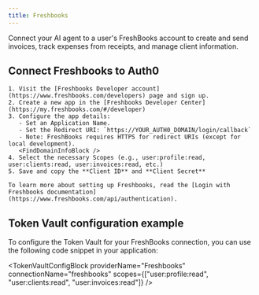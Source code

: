 ```yaml
---
title: Freshbooks
---
```




Connect your AI agent to a user's FreshBooks account to create and send invoices, track expenses from receipts, and manage client information.

## Connect Freshbooks to Auth0

<Steps>
  <Step title="Freshbooks setup">

    1. Visit the [Freshbooks Developer account](https://www.freshbooks.com/developers) page and sign up.
    2. Create a new app in the [Freshbooks Developer Center](https://my.freshbooks.com/#/developer)
    3. Configure the app details:
       - Set an Application Name.
       - Set the Redirect URI: `https://YOUR_AUTH0_DOMAIN/login/callback`
       - Note: FreshBooks requires HTTPS for redirect URIs (except for local development).
       <FindDomainInfoBlock />
    4. Select the necessary Scopes (e.g., user:profile:read, user:clients:read, user:invoices:read, etc.)
    5. Save and copy the **Client ID** and **Client Secret**

    To learn more about setting up Freshbooks, read the [Login with Freshbooks documentation](https://www.freshbooks.com/api/authentication).

  </Step>
  <Step title="Auth0 setup">
    <Auth0SetupBlock providerName="Freshbooks" scopesName="Attributes" allowFreeFormScopes={true} />
  </Step>
</Steps>

<IntegrationInfoBlock providerName="Freshbooks" />

## Token Vault configuration example

To configure the Token Vault for your FreshBooks connection, you can use the following code snippet in your application:

<TokenVaultConfigBlock 
  providerName="Freshbooks"
  connectionName="freshbooks"
  scopes={["user:profile:read", "user:clients:read", "user:invoices:read"]}
/>

<NextStepsBlock />
